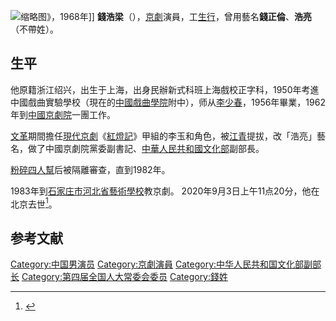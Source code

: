 [[File:人民画报1968-09-殷承宗钢琴伴奏_钱浩梁演唱《红灯记》.jpg|缩略图]]》，1968年]]
'''錢浩梁'''（{{bd|1934年||2020年|9月3日|catIdx=Qian}}），[[京劇|京劇]]演員，工[[生_(中國戲曲)|生行]]，曾用藝名'''錢正倫'''、'''浩亮'''（不帶姓）。

==生平==
他原籍浙江绍兴，出生于上海，出身民辦新式科班上海戲校正字科，1950年考進中國戲曲實驗學校（現在的[[中国戏曲学院|中國戲曲學院]]附中），师从[[李少春|李少春]]，1956年畢業，1962年到[[中國國家京劇院|中國京劇院]]一團工作。

[[文化大革命|文革]]期間擔任[[京劇現代戲|現代京劇]]《[[紅燈記|紅燈記]]》甲組的李玉和角色，被[[江青|江青]]提拔，改「浩亮」藝名，做了中國京劇院黨委副書記、[[中華人民共和國文化部|中華人民共和國文化部]]副部長。

[[粉碎四人幫|粉碎四人幫]]后被隔離審查，直到1982年。

1983年到[[石家庄市|石家庄市]][[河北省藝術學校|河北省藝術學校]]教京劇。
2020年9月3日上午11点20分，他在北京去世<ref>{{cite web|url=https://ent.sina.com.cn/s/m/2020-09-03/doc-iivhvpwy4650490.shtml|title=著名京剧表演艺术家钱浩梁去世 代表作《红灯记》|publisher=新浪娱乐|date=2020-09-03|access-date=2020-09-03|archive-date=2021-02-13|archive-url=https://web.archive.org/web/20210213082332/https://ent.sina.com.cn/s/m/2020-09-03/doc-iivhvpwy4650490.shtml|dead-url=no}}</ref>。
==参考文献==
{{reflist}}
[[Category:中国男演员|Category:中国男演员]]

[[Category:京劇演員|Category:京劇演員]]
[[Category:中华人民共和国文化部副部长|Category:中华人民共和国文化部副部长]]
[[Category:第四届全国人大常委会委员|Category:第四届全国人大常委会委员]]
[[Category:錢姓|Category:錢姓]]